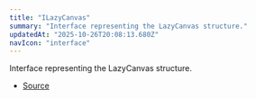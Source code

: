 ```yaml
---
title: "ILazyCanvas"
summary: "Interface representing the LazyCanvas structure."
updatedAt: "2025-10-26T20:08:13.680Z"
navIcon: "interface"
---
```



Interface representing the LazyCanvas structure.

<Table data={{ headers: [{"content":"Property","key":"property","sortable":true},{"content":"Type","key":"type","sortable":true},{"content":"Value","key":"value","sortable":true},{"content":"Description","key":"description"}], rows: [["canvas","Canvas \\| SvgCanvas","\\-","The canvas instance, which can be either a Canvas or SvgCanvas."],["ctx","SKRSContext2D","\\-","The 2D rendering context of the canvas."],["manager","\\{\n  animation: AnimationManager,\n  fonts: FontsManager,\n  layers: LayersManager,\n  plugins: PluginManager,\n  render: RenderManager\n}","\\-","The manager object containing various managers for layers, rendering, fonts, animation, and plugins."],["options","[ILazyCanvasOptions](/LazyCanvas/interfaces/ILazyCanvasOptions)","\\-","The options for configuring the LazyCanvas instance."]] }} />


- [Source](https://github.com/NMMTY/LazyCanvas/blob/ba3e53b2fefc78794f94d50b21443818f2774649/packages/lazycanvas/src/structures/LazyCanvas.ts#L11)